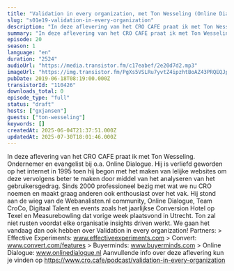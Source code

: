 ```yaml
---
title: "Validation in every organization, met Ton Wesseling (Online Dialogue)"
slug: "s01e19-validation-in-every-organization"
description: "In deze aflevering van het CRO CAFE praat ik met Ton Wesseling. Ondernemer en evangelist bij o.a. Online Dialogue. Hij is verliefd geworden op het internet in 1995 toen hij begon met het maken van lelijke websites om deze vervolgens beter te maken door middel van het analyseren van het gebruikersgedrag. Sinds 2000 professioneel bezig met wat we nu CRO noemen en maakt graag anderen ook enthousiast over het vak. Hij stond aan de wieg van de Webanalisten.nl community, Online Dialogue, Team CroCo, Digitaal Talent en events zoals het jaarlijkse Conversion Hotel op Texel en Measurebowling dat vorige week plaatsvond in Utrecht. Ton zal niet rusten voordat elke organisatie insights driven werkt. We gaan het vandaag dan ook hebben over Validation in every organization! Partners: > Effective Experiments: www.effectiveexperiments.com > Convert: www.convert.com/features > Buyerminds: www.buyerminds.com > Online Dialogue: www.onlinedialogue.nl Aanvullende info over deze aflevering kun je vinden op https://www.cro.cafe/podcast/validation-in-every-organization"
summary: "In deze aflevering van het CRO CAFE praat ik met Ton Wesseling. Ondernemer en evangelist bij o.a. Online Dialogue. Hij is verliefd geworden op het internet in 1995 toen hij begon met het maken van lelijke websites om deze vervolgens beter te maken door middel van het analyseren van het gebruikersgedrag. Sinds 2000 professioneel bezig met wat we nu CRO noemen en maakt graag anderen ook enthousiast over het vak. Hij stond aan de wieg van de Webanalisten.nl community, Online Dialogue, Team CroCo, Digitaal Talent en events zoals het jaarlijkse Conversion Hotel op Texel en Measurebowling dat vorige week plaatsvond in Utrecht.\r\nTon zal niet rusten voordat elke organisatie insights driven werkt. We gaan het vandaag dan ook hebben over Validation in every organization!\r\n\r\nPartners:\r\n> Effective Experiments: www.effectiveexperiments.com\r\n> Convert: www.convert.com/features\r\n> Buyerminds: www.buyerminds.com\r\n> Online Dialogue: www.onlinedialogue.nl\r\n\r\nAanvullende info over deze aflevering kun je vinden op https://www.cro.cafe/podcast/validation-in-every-organization"
episode: 20
season: 1
language: "en"
duration: "2524"
audioUrl: "https://media.transistor.fm/c17eabef/2e20d7d2.mp3"
imageUrl: "https://img.transistor.fm/PgXs5VSLRu7yvtZ4ipzhtBoAZ43PRQEQJpB4joeCjrI/rs:fill:0:0:1/w:1400/h:1400/q:60/mb:500000/aHR0cHM6Ly9pbWct/dXBsb2FkLXByb2R1/Y3Rpb24udHJhbnNp/c3Rvci5mbS9lcGlz/b2RlLzExMDQyNi8x/NjAyMDc1MDcyLWFy/dHdvcmsuanBn.webp"
pubDate: 2019-06-18T08:19:00.000Z
transistorId: "110426"
downloads_total: 0
episode_type: "full"
status: "draft"
hosts: ["gxjansen"]
guests: ["ton-wesseling"]
keywords: []
createdAt: 2025-06-04T21:37:51.000Z
updatedAt: 2025-07-30T18:01:46.000Z
---
```


In deze aflevering van het CRO CAFE praat ik met Ton Wesseling. Ondernemer en evangelist bij o.a. Online Dialogue. Hij is verliefd geworden op het internet in 1995 toen hij begon met het maken van lelijke websites om deze vervolgens beter te maken door middel van het analyseren van het gebruikersgedrag. Sinds 2000 professioneel bezig met wat we nu CRO noemen en maakt graag anderen ook enthousiast over het vak. Hij stond aan de wieg van de Webanalisten.nl community, Online Dialogue, Team CroCo, Digitaal Talent en events zoals het jaarlijkse Conversion Hotel op Texel en Measurebowling dat vorige week plaatsvond in Utrecht. Ton zal niet rusten voordat elke organisatie insights driven werkt. We gaan het vandaag dan ook hebben over Validation in every organization! Partners: > Effective Experiments: www.effectiveexperiments.com > Convert: www.convert.com/features > Buyerminds: www.buyerminds.com > Online Dialogue: www.onlinedialogue.nl Aanvullende info over deze aflevering kun je vinden op https://www.cro.cafe/podcast/validation-in-every-organization
